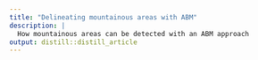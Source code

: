 ```yaml
---
title: "Delineating mountainous areas with ABM"
description: |
  How mountainous areas can be detected with an ABM approach
output: distill::distill_article
---
```


